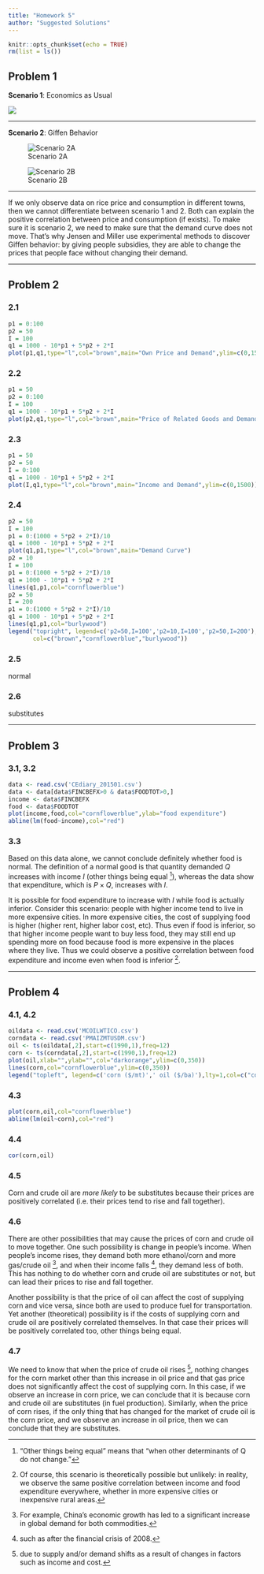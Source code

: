 ```yaml
---
title: "Homework 5"
author: "Suggested Solutions"
---
```

```r
knitr::opts_chunk$set(echo = TRUE)
rm(list = ls()) 
```

## Problem 1
**Scenario 1**: Economics as Usual

![](giffen01.jpg)

---

**Scenario 2**: Giffen Behavior

![Scenario 2A](giffen02.jpg)

![Scenario 2B](giffen03.jpg)

---

If we only observe data on rice price and consumption in different towns, then we cannot differentiate between scenario 1 and 2. Both can explain the positive correlation between price and consumption (if exists). To make sure it is scenario 2, we need to make sure that the demand curve does not move. That’s why Jensen and Miller use experimental methods to discover Giffen behavior: by giving people subsidies, they are able to change the prices that people face without changing their demand.

---

## Problem 2

### 2.1

```r
p1 = 0:100
p2 = 50
I = 100
q1 = 1000 - 10*p1 + 5*p2 + 2*I
plot(p1,q1,type="l",col="brown",main="Own Price and Demand",ylim=c(0,1500))
```

### 2.2

```r
p1 = 50
p2 = 0:100
I = 100
q1 = 1000 - 10*p1 + 5*p2 + 2*I
plot(p2,q1,type="l",col="brown",main="Price of Related Goods and Demand",ylim=c(0,1500))
```

### 2.3

```r
p1 = 50
p2 = 50
I = 0:100
q1 = 1000 - 10*p1 + 5*p2 + 2*I
plot(I,q1,type="l",col="brown",main="Income and Demand",ylim=c(0,1500))
```

### 2.4

```r
p2 = 50
I = 100
p1 = 0:(1000 + 5*p2 + 2*I)/10
q1 = 1000 - 10*p1 + 5*p2 + 2*I
plot(q1,p1,type="l",col="brown",main="Demand Curve")
p2 = 10
I = 100
p1 = 0:(1000 + 5*p2 + 2*I)/10
q1 = 1000 - 10*p1 + 5*p2 + 2*I
lines(q1,p1,col="cornflowerblue")
p2 = 50
I = 200
p1 = 0:(1000 + 5*p2 + 2*I)/10
q1 = 1000 - 10*p1 + 5*p2 + 2*I
lines(q1,p1,col="burlywood")
legend("topright", legend=c('p2=50,I=100','p2=10,I=100','p2=50,I=200'),lty=1,
       col=c("brown","cornflowerblue","burlywood")) 
```

### 2.5
normal

### 2.6
substitutes

---

## Problem 3

### 3.1, 3.2

```r
data <- read.csv('CEdiary_201501.csv')
data <- data[data$FINCBEFX>0 & data$FOODTOT>0,]
income <- data$FINCBEFX
food <- data$FOODTOT
plot(income,food,col="cornflowerblue",ylab="food expenditure")
abline(lm(food~income),col="red")
```

### 3.3

Based on this data alone, we cannot conclude definitely whether food is normal. The definition of a normal good is that quantity demanded $Q$ increases with income $I$ (other things being equal [^1]), whereas the data show that expenditure, which is $P\times Q$, increases with $I$.

It is possible for food expenditure to increase with $I$ while food is actually inferior. Consider this scenario: people with higher income tend to live in more expensive cities. In more expensive cities, the cost of supplying food is higher (higher rent, higher labor cost, etc). Thus even if food is inferior, so that higher income people want to buy less food, they may still end up spending more on food because food is more expensive in the places where they live. Thus we could observe a positive correlation between food expenditure and income even when food is inferior [^2]. 

[^1]: "Other things being equal” means that “when other determinants of Q do not change.”
[^2]: Of course, this scenario is theoretically possible but unlikely: in reality, we observe the same positive correlation between income and food expenditure everywhere, whether in more expensive cities or inexpensive rural areas.

---

## Problem 4

### 4.1, 4.2

```r
oildata <- read.csv('MCOILWTICO.csv')
corndata <- read.csv('PMAIZMTUSDM.csv')
oil <- ts(oildata[,2],start=c(1990,1),freq=12)
corn <- ts(corndata[,2],start=c(1990,1),freq=12)
plot(oil,xlab="",ylab="",col="darkorange",ylim=c(0,350))
lines(corn,col="cornflowerblue",ylim=c(0,350))
legend("topleft", legend=c('corn ($/mt)',' oil ($/ba)'),lty=1,col=c("cornflowerblue","darkorange")) 
```

### 4.3

```r
plot(corn,oil,col="cornflowerblue")
abline(lm(oil~corn),col="red")
```

### 4.4

```r
cor(corn,oil)
```

### 4.5

Corn and crude oil are _more likely_ to be substitutes because their prices are positively correlated (i.e. their prices tend to rise and fall together).

### 4.6

There are other possibilities that may cause the prices of corn and crude oil to move together. One such possibility is change in people's income. When people's income rises, they demand both more ethanol/corn and more gas/crude oil [^3], and when their income falls [^4], they demand less of both. This has nothing to do whether corn and crude oil are substitutes or not, but can lead their prices to rise and fall together.

Another possibility is that the price of oil can affect the cost of supplying corn and vice versa, since both are used to produce fuel for transportation. Yet another (theoretical) possibility is if the costs of supplying corn and crude oil are positively correlated themselves. In that case their prices will be positively correlated too, other things being equal.

### 4.7

We need to know that when the price of crude oil rises [^5], nothing changes for the corn market other than this increase in oil price and that gas price does not significantly affect the cost of supplying corn. In this case, if we observe an increase in corn price, we can conclude that it is because corn and crude oil are substitutes (in fuel production). Similarly, when the price of corn rises, if the only thing that has changed for the market of crude oil is the corn price, and we observe an increase in oil price, then we can conclude that they are substitutes. 

[^3]: For example, China's economic growth has led to a significant increase in global demand for both commodities.
[^4]: such as after the financial crisis of 2008.
[^5]: due to supply and/or demand shifts as a result of changes in factors such as income and cost.